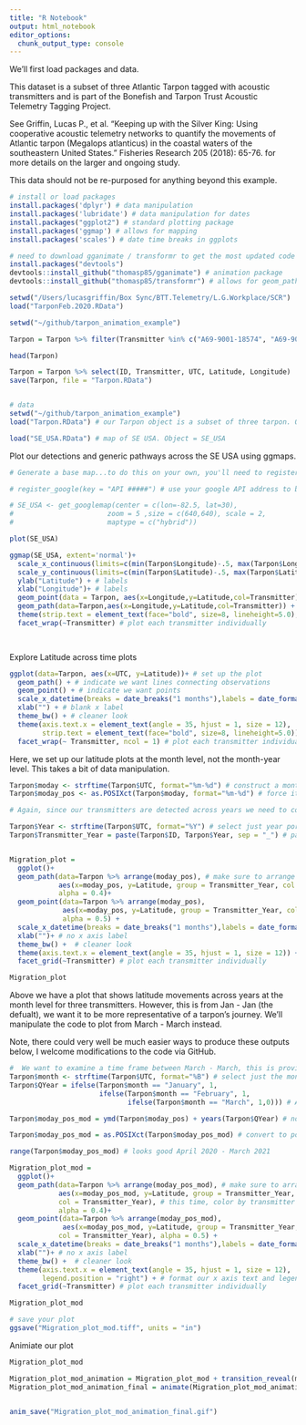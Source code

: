 ```yaml
---
title: "R Notebook"
output: html_notebook
editor_options: 
  chunk_output_type: console
---
```


We'll first load packages and data. 

This dataset is a subset of three Atlantic Tarpon tagged with acoustic transmitters and is part of the Bonefish and Tarpon Trust Acoustic Telemetry Tagging Project. 

See Griffin, Lucas P., et al. "Keeping up with the Silver King: Using cooperative acoustic telemetry networks to quantify the movements of Atlantic tarpon (Megalops atlanticus) in the coastal waters of the southeastern United States." Fisheries Research 205 (2018): 65-76. for more details on the larger and ongoing study. 


This data should not be re-purposed for anything beyond this example.

```r
# install or load packages
install.packages('dplyr') # data manipulation
install.packages('lubridate') # data manipulation for dates
install.packages("ggplot2") # standard plotting package
install.packages('ggmap') # allows for mapping
install.packages('scales') # date time breaks in ggplots

# need to download gganimate / transformr to get the most updated code (great packages, thanks to Thomas Lin Pedersen)
install.packages("devtools")
devtools::install_github("thomasp85/gganimate") # animation package
devtools::install_github("thomasp85/transformr") # allows for geom_path animation 

setwd("/Users/lucasgriffin/Box Sync/BTT.Telemetry/L.G.Workplace/SCR")
load("TarponFeb.2020.RData")

setwd("~/github/tarpon_animation_example")

Tarpon = Tarpon %>% filter(Transmitter %in% c("A69-9001-18574", "A69-9001-15888", "A69-9001-18584"))

head(Tarpon)

Tarpon = Tarpon %>% select(ID, Transmitter, UTC, Latitude, Longitude)
save(Tarpon, file = "Tarpon.RData")


# data
setwd("~/github/tarpon_animation_example")
load("Tarpon.RData") # our Tarpon object is a subset of three tarpon. Object = Tarpon

load("SE_USA.RData") # map of SE USA. Object = SE_USA
```

Plot our detections and generic pathways across the SE USA using ggmaps. 

```r

# Generate a base map...to do this on your own, you'll need to register an API key address with google. I have not included mine here and have chosen to generate this map at an earlier time. The code with # in front of it demonstrates how one might produce such a base map.

# register_google(key = "API #####") # use your google API address to be able to generate ggmaps

# SE_USA <- get_googlemap(center = c(lon=-82.5, lat=30),
#                       zoom = 5 ,size = c(640,640), scale = 2,
#                       maptype = c("hybrid"))

plot(SE_USA)

ggmap(SE_USA, extent='normal')+
  scale_x_continuous(limits=c(min(Tarpon$Longitude)-.5, max(Tarpon$Longitude)+.5))+ # limit our x axis
  scale_y_continuous(limits=c(min(Tarpon$Latitude)-.5, max(Tarpon$Latitude)+.5))+ # limit our y axis
  ylab("Latitude") + # labels
  xlab("Longitude")+ # labels
  geom_point(data = Tarpon, aes(x=Longitude,y=Latitude,col=Transmitter)) + # our points we'll be plotting
  geom_path(data=Tarpon,aes(x=Longitude,y=Latitude,col=Transmitter)) + # our connections to the points
  theme(strip.text = element_text(face="bold", size=8, lineheight=5.0), legend.position="top") + # format strip text and legend position
  facet_wrap(~Transmitter) # plot each transmitter individually

 
```

Explore Latitude across time plots

```r

ggplot(data=Tarpon, aes(x=UTC, y=Latitude))+ # set up the plot
  geom_path() + # indicate we want lines connecting observations
  geom_point() + # indicate we want points
  scale_x_datetime(breaks = date_breaks("1 months"),labels = date_format("%b %y")) + # x axis date formating
  xlab("") + # blank x label
  theme_bw() + # cleaner look
  theme(axis.text.x = element_text(angle = 35, hjust = 1, size = 12),
        strip.text = element_text(face="bold", size=8, lineheight=5.0)) + # easier to read
  facet_wrap(~ Transmitter, ncol = 1) # plot each transmitter individually within one column

```

Here, we set up our latitude plots at the month level, not the month-year level. This takes a bit of data manipulation.

```r

Tarpon$moday <- strftime(Tarpon$UTC, format="%m-%d") # construct a month day variable from detection time (dropping the year portion)
Tarpon$moday_pos <- as.POSIXct(Tarpon$moday, format="%m-%d") # force it back to the generic posix format, it'll assume each detection occurs across the same year (2020)

# Again, since our transmitters are detected across years we need to construct a grouping variable so they can be plotted over one another

Tarpon$Year <- strftime(Tarpon$UTC, format="%Y") # select just year portion of detection time
Tarpon$Transmitter_Year = paste(Tarpon$ID, Tarpon$Year, sep = "_") # paste the detection year to the transmitter name, this will serve as our grouping variable in a few steps 


Migration_plot = 
  ggplot()+
  geom_path(data=Tarpon %>% arrange(moday_pos), # make sure to arrange by our time variable (if not, the last point will wrap around )
            aes(x=moday_pos, y=Latitude, group = Transmitter_Year, col = Year), # color each year
            alpha = 0.4)+
  geom_point(data=Tarpon %>% arrange(moday_pos), 
             aes(x=moday_pos, y=Latitude, group = Transmitter_Year, col = Year), # color each year
             alpha = 0.5) + 
  scale_x_datetime(breaks = date_breaks("1 months"),labels = date_format("%B")) + # format our date time breaks
  xlab("")+ # no x axis label
  theme_bw() +  # cleaner look
  theme(axis.text.x = element_text(angle = 35, hjust = 1, size = 12)) + # format our x axis text
  facet_grid(~Transmitter) # plot each transmitter individually

Migration_plot 


```

Above we have a plot that shows latitude movements across years at the month level for three transmitters. However, this is from Jan - Jan (the defualt), we want it to be more representative of a tarpon's journey. We'll manipulate the code to plot from March - March instead.

Note, there could very well be much easier ways to produce these outputs below, I welcome modifications to the code via GitHub. 

```r

#  We want to examine a time frame between March - March, this is provides a more complete picture of a tarpon's journey. 
Tarpon$month <- strftime(Tarpon$UTC, format="%B") # select just the month portion of the detection time
Tarpon$QYear = ifelse(Tarpon$month == "January", 1,
                      ifelse(Tarpon$month == "February", 1,
                             ifelse(Tarpon$month == "March", 1,0))) # As of now, we have ggplot2 set to plot onto 2020. If we label our months that we want to wrap around, we'll trick ggplot to plot onto 2020-2021 with the correct April - April month order. 

Tarpon$moday_pos_mod = ymd(Tarpon$moday_pos) + years(Tarpon$QYear) # now add a year to our selected months (i.e., now it'll be April 2020, May 2020, June 2020, July 2020, Aug 2020, Sept 2020, Oct 2020, Nov 2020, Dec 2020, Jan 2021, Feb 2021, March 2021)

Tarpon$moday_pos_mod = as.POSIXct(Tarpon$moday_pos_mod) # convert to posix so we can plot

range(Tarpon$moday_pos_mod) # looks good April 2020 - March 2021

Migration_plot_mod = 
  ggplot()+
  geom_path(data=Tarpon %>% arrange(moday_pos_mod), # make sure to arrange by our time variable (if not, the last point will wrap around )
            aes(x=moday_pos_mod, y=Latitude, group = Transmitter_Year,
            col = Transmitter_Year), # this time, color by transmitter year combo.. it'll look pretty in the animation
            alpha = 0.4)+
  geom_point(data=Tarpon %>% arrange(moday_pos_mod), 
             aes(x=moday_pos_mod, y=Latitude, group = Transmitter_Year,
            col = Transmitter_Year), alpha = 0.5) + 
  scale_x_datetime(breaks = date_breaks("1 months"),labels = date_format("%b")) + # format our date time breaks (this time abbreviated)
  xlab("")+ # no x axis label
  theme_bw() +  # cleaner look
  theme(axis.text.x = element_text(angle = 35, hjust = 1, size = 12),
        legend.position = "right") + # format our x axis text and legend position
  facet_grid(~Transmitter) # plot each transmitter individually

Migration_plot_mod

# save your plot
ggsave("Migration_plot_mod.tiff", units = "in")

```

Animiate our plot
```r

Migration_plot_mod

Migration_plot_mod_animation = Migration_plot_mod + transition_reveal(moday_pos_mod) # transition through our date variable
Migration_plot_mod_animation_final = animate(Migration_plot_mod_animation,fps = 6) # modify the frames per second (fps) to make it a smoother and slower transition period


anim_save("Migration_plot_mod_animation_final.gif")
```

